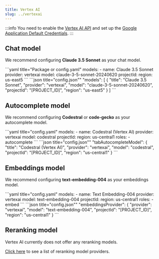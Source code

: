 ```yaml
---
title: Vertex AI
slug: ../vertexai
---
```



:::info
You need to enable the [Vertex AI API](https://console.cloud.google.com/marketplace/product/google/aiplatform.googleapis.com) and set up the [Google Application Default Credentials](https://cloud.google.com/docs/authentication/provide-credentials-adc).
:::

## Chat model

We recommend configuring **Claude 3.5 Sonnet** as your chat model.

<Tabs groupId="config-example">
    <TabItem value="yaml" label="YAML">
    ```yaml title="Package or config.yaml"
    models:
      - name: Claude 3.5 Sonnet
        provider: vertexai
        model: claude-3-5-sonnet-20240620
        projectId: <PROJECT_ID>
        region: us-east5
    ```
    </TabItem>
    <TabItem value="json" label="JSON">
    ```json title="config.json""
      "models": [
        {
          "title": "Claude 3.5 Sonnet",
          "provider": "vertexai",
          "model": "claude-3-5-sonnet-20240620",
          "projectId": "[PROJECT_ID]",
          "region": "us-east5"
        }
      ]
    ```
    </TabItem>
</Tabs>

## Autocomplete model

We recommend configuring **Codestral** or **code-gecko** as your autocomplete model.

<Tabs groupId="config-example">
    <TabItem value="yaml" label="YAML">
    ```yaml title="config.yaml"
    models:
      - name: Codestral (Vertex AI)
        provider: vertexai
        model: codestral
        projectId: <PROJECT_ID>
        region: us-central1
        roles:
          - autocomplete
    ```
    </TabItem>
    <TabItem value="json" label="JSON">
    ```json title="config.json""
      "tabAutocompleteModel": {
          "title": "Codestral (Vertex AI)",
          "provider": "vertexai",
          "model": "codestral",
          "projectId": "[PROJECT_ID]",
          "region": "us-central1"
      }
    ```
    </TabItem>
</Tabs>

## Embeddings model

We recommend configuring **text-embedding-004** as your embeddings model.

<Tabs groupId="config-example">
    <TabItem value="yaml" label="YAML">
        ```yaml title="config.yaml"
        models:
          - name: Text Embedding-004
            provider: vertexai
            model: text-embedding-004
            projectId: <PROJECT_ID>
            region: us-central1
            roles:
              - embed
        ```
    </TabItem>
    <TabItem value="json" label="JSON">
        ```json title="config.json""
          "embeddingsProvider": {
            "provider": "vertexai",
            "model": "text-embedding-004",
            "projectId": "[PROJECT_ID]",
            "region": "us-central1"
          }
        ```
    </TabItem>
</Tabs>

## Reranking model

Vertex AI currently does not offer any reranking models.

[Click here](../../model-types/reranking.mdx) to see a list of reranking model providers.
